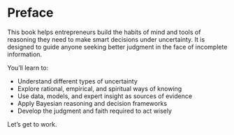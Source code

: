 # Preface

This book helps entrepreneurs build the habits of mind and tools of reasoning they need to make smart decisions under uncertainty. It is designed to guide anyone seeking better judgment in the face of incomplete information.

You’ll learn to:

- Understand different types of uncertainty
- Explore rational, empirical, and spiritual ways of knowing
- Use data, models, and expert insight as sources of evidence
- Apply Bayesian reasoning and decision frameworks
- Develop the judgment and faith required to act wisely

Let’s get to work.